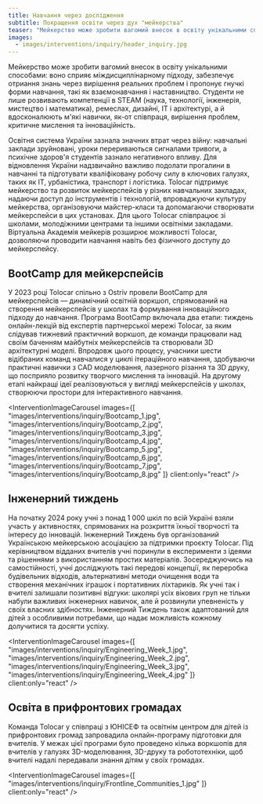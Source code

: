 ```yaml
---
title: Навчання через дослідження
subtitle: Покращення освіти через дух "мейкерства"
teaser: "Мейкерство може зробити вагомий внесок в освіту унікальними способами: воно сприяє міждисциплінарному підходу, забезпечує отриання знань через вирішення реальних проблем і пропонує гнучкі форми навчання, такі як взаємонавчання і наставництво. Студенти не лише розвивають компетенції в STEAM (наука, технології, інженерія, мистецтво і математика), ремеслах, дизайні, ІТ і архітектурі, а й вдосконалюють м'які навички, як-от співпраця, вирішення проблем, критичне мислення та інноваційність."
images:
  - images/interventions/inquiry/header_inquiry.jpg
---
```


Мейкерство може зробити вагомий внесок в освіту унікальними способами: воно сприяє міждисциплінарному підходу, забезпечує отриання знань через вирішення реальних проблем і пропонує гнучкі форми навчання, такі як взаємонавчання і наставництво. Студенти не лише розвивають компетенції в STEAM (наука, технології, інженерія, мистецтво і математика), ремеслах, дизайні, ІТ і архітектурі, а й вдосконалюють м'які навички, як-от співпраця, вирішення проблем, критичне мислення та інноваційність.

Освітня система України зазнала значних втрат через війну: навчальні заклади зруйновані, уроки перериваються сигналами тривоги, а психічне здоров'я студентів зазнало негативного впливу. Для відновлення України надзвичайно важливо подолати прогалини в навчанні та підготувати кваліфіковану робочу силу в ключових галузях, таких як ІТ, урбаністика, транспорт і логістика. Tolocar підтримує мейкерство та розвиток мейкерспейсів у різних навчальних закладах, надаючи доступ до інструментів і технологій, впроваджуючи культуру мейкерства, організовуючи майстер-класи та допомагаючи створювати мейкерспейси в цих установах. Для цього Tolocar співпрацює зі школами, молодіжними центрами та іншими освітніми закладами. Віртуальна Академія мейкерів розширює можливості Tolocar, дозволяючи проводити навчання навіть без фізичного доступу до мейкерспейсу.


## BootCamp для мейкерспейсів
У 2023 році Tolocar спільно з Ostriv провели BootCamp для мейкерспейсів — динамічний освітній воркшоп, спрямований на створення мейкерспейсів у школах та формування інноваційного підходу до навчання. Програма BootCamp включала два етапи: тиждень онлайн-лекцій від експертів партнерської мережі Tolocar, за яким слідував тижневий практичний воркшоп, де команди працювали над своїм баченням майбутніх мейкерспейсів та створювали 3D архітектурні моделі. Впродовж цього процесу, учасники шести відібраних команд навчалися у циклі ітераційного навчання, здобуваючи практичні навички з CAD моделювання, лазерного різання та 3D друку, що посприяло розвитку творчого мислення та інновацій. На другому етапі найкращі ідеї реалізовуються у вигляді мейкерспейсів у школах, створюючи простори для інтерактивного навчання.

<InterventionImageCarousel
  images={[
    "images/interventions/inquiry/Bootcamp_1.jpg",
    "images/interventions/inquiry/Bootcamp_2.jpg",
    "images/interventions/inquiry/Bootcamp_3.jpg",
    "images/interventions/inquiry/Bootcamp_4.jpg",
    "images/interventions/inquiry/Bootcamp_5.jpg",
    "images/interventions/inquiry/Bootcamp_6.jpg",
    "images/interventions/inquiry/Bootcamp_7.jpg",
    "images/interventions/inquiry/Bootcamp_8.jpg"
  ]}
  client:only="react"
/>

## Інженерний тиждень
На початку 2024 року учні з понад 1 000 шкіл по всій Україні взяли участь у активностях, спрямованих на розкриття їхньої творчості та інтересу до інновацій. Інженерний Тиждень був організований Українською мейкерською асоціацією за підтримки проєкту Tolocar. Під керівництвом відданих вчителів учні поринули в експерименти з ідеями та рішеннями з використанням простих матеріалів. Зосереджуючись на самостійності, учні досліджують такі передові концепції, як переробка будівельних відходів, альтернативні методи очищення води та створення механічних іграшок і портативних ліхтариків. Як учні так і вчителі залишали позитивні відгуки: школярі усіх вікових груп не тільки набули важливих інженерних навичок, але й розвинули упевненість у своїх власних здібностях. Інженерний Тиждень також адаптований для дітей з особливими потребами, що надає можливість кожному долучитися та досягти успіху.


<InterventionImageCarousel
  images={[
    "images/interventions/inquiry/Engineering_Week_1.jpg",
    "images/interventions/inquiry/Engineering_Week_2.jpg",
    "images/interventions/inquiry/Engineering_Week_3.jpg",
    "images/interventions/inquiry/Engineering_Week_4.jpg"
  ]}
  client:only="react"
/>

## Освіта в прифронтових громадах
Команда Tolocar у співпраці з ЮНІСЕФ та освітнім центром для дітей із прифронтових громад запровадила онлайн-програму підготовки для вчителів. У межах цієї програми було проведено кілька воркшопів для вчителів у галузях 3D-моделювання, 3D-друку та робототехніки, щоб вчителі надалі передавали знання дітям у своїх громадах.

<InterventionImageCarousel
  images={[
    "images/interventions/inquiry/Frontline_Communities_1.jpg"
  ]}
  client:only="react"
/>